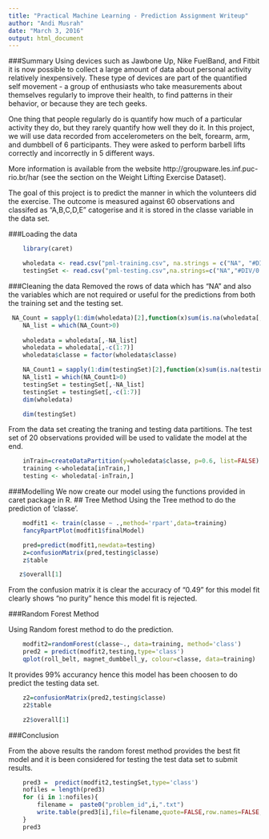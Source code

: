 ```yaml
---
title: "Practical Machine Learning - Prediction Assignment Writeup"
author: "Andi Musrah"
date: "March 3, 2016"
output: html_document
---
```


###Summary
Using devices such as Jawbone Up, Nike FuelBand, and Fitbit it is now possible to collect a large amount of data about personal activity relatively inexpensively. These type of devices are part of the quantified self movement - a group of enthusiasts who take measurements about themselves regularly to improve their health, to find patterns in their behavior, or because they are tech geeks.

One thing that people regularly do is quantify how much of a particular activity they do, but they rarely quantify how well they do it. In this project, we will use data recorded from accelerometers on the belt, forearm, arm, and dumbbell of 6 participants. They were asked to perform barbell lifts correctly and incorrectly in 5 different ways.

More information is available from the website http://groupware.les.inf.puc-rio.br/har (see the section on the Weight Lifting Exercise Dataset).

The goal of this project is to predict the manner in which the volunteers did the exercise. The outcome is measured against 60 observations and classifed as “A,B,C,D,E” catogerise and it is stored in the classe variable in the data set.

###Loading the data


```r
    library(caret)
```

```r
    wholedata <- read.csv("pml-training.csv", na.strings = c("NA", "#DIV/0!", ""))
    testingSet <- read.csv("pml-testing.csv",na.strings=c("NA","#DIV/0!"))
```

###Cleaning the data
Removed the rows of data which has “NA” and also the variables which are not required or useful for the predictions from both the training set and the testing set.
```r
 NA_Count = sapply(1:dim(wholedata)[2],function(x)sum(is.na(wholedata[,x])))
    NA_list = which(NA_Count>0)
    
    wholedata = wholedata[,-NA_list]
    wholedata = wholedata[,-c(1:7)]
    wholedata$classe = factor(wholedata$classe)

    NA_Count1 = sapply(1:dim(testingSet)[2],function(x)sum(is.na(testingSet[,x])))
    NA_list1 = which(NA_Count1>0)
    testingSet = testingSet[,-NA_list]
    testingSet = testingSet[,-c(1:7)]
    dim(wholedata)
```

```r
    dim(testingSet)
```

From the data set creating the traning and testing data partitions. The test set of 20 observations provided will be used to validate the model at the end.
```r
    inTrain=createDataPartition(y=wholedata$classe, p=0.6, list=FALSE)
    training <-wholedata[inTrain,]
    testing <- wholedata[-inTrain,]
```

###Modelling
We now create our model using the functions provided in caret package in R. ## Tree Method Using the Tree method to do the prediction of ‘classe’.

```r
    modfit1 <- train(classe ~ .,method='rpart',data=training)
    fancyRpartPlot(modfit1$finalModel) 
```

```r
    pred=predict(modfit1,newdata=testing)
    z=confusionMatrix(pred,testing$classe)
    z$table
```

```r
   z$overall[1]
```

From the confusion matrix it is clear the accuracy of “0.49” for this model fit clearly shows “no purity” hence this model fit is rejected.

###Random Forest Method

Using Random forest method to do the prediction.

```r
    modfit2=randomForest(classe~., data=training, method='class')
    pred2 = predict(modfit2,testing,type='class') 
    qplot(roll_belt, magnet_dumbbell_y, colour=classe, data=training)  
```

It provides 99% accurancy hence this model has been choosen to do predict the testing data set.
```r
    z2=confusionMatrix(pred2,testing$classe)
    z2$table
```

```r
    z2$overall[1]
```

###Conclusion

From the above results the random forest method provides the best fit model and it is been considered for testing the test data set to submit results.


```r
    pred3 =  predict(modfit2,testingSet,type='class')
    nofiles = length(pred3)
    for (i in 1:nofiles){
        filename =  paste0("problem_id",i,".txt")
        write.table(pred3[i],file=filename,quote=FALSE,row.names=FALSE,col.names=FALSE)
    }
    pred3
```